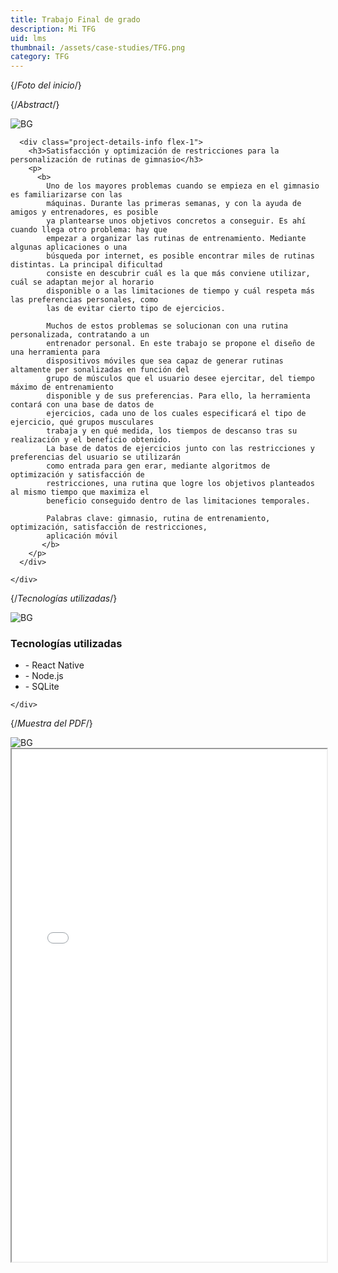 ```yaml
---
title: Trabajo Final de grado
description: Mi TFG
uid: lms
thumbnail: /assets/case-studies/TFG.png
category: TFG
---
```


{/*Foto del inicio*/}
<PortfolioHeader media="/assets/case-studies/TFG.png" />

<div className="container">

{/*Abstract*/}
  <div data-aos="zoom-in">
    <div class="d-flex project-infos-wrap shadow-box mb-24">
      <img src="/assets/bg1.png" alt="BG" class="bg-img" />
      
      <div class="project-details-info flex-1">
        <h3>Satisfacción y optimización de restricciones para la personalización de rutinas de gimnasio</h3>
        <p>
          <b>
            Uno de los mayores problemas cuando se empieza en el gimnasio es familiarizarse con las
            máquinas. Durante las primeras semanas, y con la ayuda de amigos y entrenadores, es posible
            ya plantearse unos objetivos concretos a conseguir. Es ahí cuando llega otro problema: hay que
            empezar a organizar las rutinas de entrenamiento. Mediante algunas aplicaciones o una
            búsqueda por internet, es posible encontrar miles de rutinas distintas. La principal dificultad
            consiste en descubrir cuál es la que más conviene utilizar, cuál se adaptan mejor al horario
            disponible o a las limitaciones de tiempo y cuál respeta más las preferencias personales, como
            las de evitar cierto tipo de ejercicios.
            
            Muchos de estos problemas se solucionan con una rutina personalizada, contratando a un
            entrenador personal. En este trabajo se propone el diseño de una herramienta para
            dispositivos móviles que sea capaz de generar rutinas altamente per sonalizadas en función del
            grupo de músculos que el usuario desee ejercitar, del tiempo máximo de entrenamiento
            disponible y de sus preferencias. Para ello, la herramienta contará con una base de datos de
            ejercicios, cada uno de los cuales especificará el tipo de ejercicio, qué grupos musculares
            trabaja y en qué medida, los tiempos de descanso tras su realización y el beneficio obtenido.
            La base de datos de ejercicios junto con las restricciones y preferencias del usuario se utilizarán
            como entrada para gen erar, mediante algoritmos de optimización y satisfacción de
            restricciones, una rutina que logre los objetivos planteados al mismo tiempo que maximiza el
            beneficio conseguido dentro de las limitaciones temporales.

            Palabras clave: gimnasio, rutina de entrenamiento, optimización, satisfacción de restricciones,
            aplicación móvil
		   </b>
        </p>
      </div>
      
    </div>
  </div>

{/*Tecnologías utilizadas*/}
<div data-aos="zoom-in">
    <div class="d-flex project-infos-wrap shadow-box mb-24">
      <img src="/assets/bg1.png" alt="BG" class="bg-img" />
        <div class="project-details-info flex-1">
        <h3>Tecnologías utilizadas</h3>
          <ul>
            <li>- React Native </li>
            <li>- Node.js </li>
            <li>- SQLite </li>
          </ul>
      </div>
      
    </div>
  </div>
    


{/*Muestra del PDF*/}
<div data-aos="zoom-in">
    <div class="project-about-2 d-flex shadow-box mb-24">
      <img src="/assets/bg1.png" alt="BG" class="bg-img" />
    <div className="c1-image-container" style={{ flex: 1, minWidth: "480px", paddingLeft: "2vw" }} data-aos="zoom-in">
      <div className="image-wrapper" style={{ width: "100%" }}>
        <iframe
          src={`/assets/case-studies/TFG.pdf`}
          title="CV"
          width="100%"
          height="820px"
          style={{
            border: "none",
            borderRadius: "16px",
            background: "white",
            boxShadow: "0 2px 24px #0003"
          }}
        >
          This browser does not support PDFs. Please download the PDF:{" "}
          <a href={`/assets/case-studies/TFG.pdf`}>Download PDF</a>
        </iframe>
      </div>
    </div>  
    </div>
  </div>
</div>


<PortfolioFooter />

